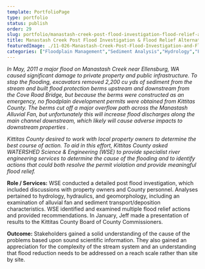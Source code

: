 ```yaml
---
template: PortfolioPage
type: portfolio
status: publish
order: 29
slug: portfolio/manastash-creek-post-flood-investigation-flood-relief-alternatives
title: Manastash Creek Post Flood Investigation & Flood Relief Alternatives
featuredImage: ./11-026-Manastash-Creek-Post-Flood-Investigation-and-Flood-Relief-Alternatives.jpg
categories: ["Floodplain Management","Sediment Analysis","Hydrology","Fluvial Geomorphology"]
---
```


_In May, 2011 a major flood on Manastash Creek near Ellensburg, WA caused significant damage to private property and public infrastructure. To stop the flooding, excavators removed 2,200 cu yds of sediment from the stream and built flood protection berms upstream and downstream from the Cove Road Bridge, but because the berms were constructed as an emergency, no floodplain development permits were obtained from Kittitas County. The berms cut off a major overflow path across the Manastash Alluvial Fan, but unfortunately this will increase flood discharges along the main channel downstream, which likely will cause adverse impacts to downstream properties ._  
  
_Kittitas County desired to work with local property owners to determine the best course of action. To aid in this effort, Kittitas County asked WATERSHED Science & Engineering (WSE) to provide specialist river engineering services to determine the cause of the flooding and to identify actions that could both resolve the permit violation and provide meaningful flood relief._  
  
**Role / Services:** WSE conducted a detailed post flood investigation, which included discussions with property owners and County personnel. Analyses pertained to hydrology, hydraulics, and geomorphology, including an examination of alluvial fan and sediment transport/deposition characteristics. WSE identified and examined multiple flood relief actions and provided recommendations. In January, Jeff made a presentation of results to the Kittitas County Board of County Commissioners.  
  
**Outcome:** Stakeholders gained a solid understanding of the cause of the problems based upon sound scientific information. They also gained an appreciation for the complexity of the stream system and an understanding that flood reduction needs to be addressed on a reach scale rather than site by site.